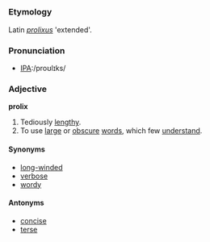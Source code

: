 =={{en}}==

===Etymology===
Latin ''[[prolixus]]'' 'extended'.

===Pronunciation===
*[[w:International Phonetic Alphabet|IPA]]:/proʊlɪks/

===Adjective===
'''prolix'''
# Tediously [[lengthy]].
# To use [[large]] or [[obscure]] [[words]], which few [[understand]].

====Synonyms====
*[[long-winded]]
*[[verbose]]
*[[wordy]]

====Antonyms====
*[[concise]]
*[[terse]]